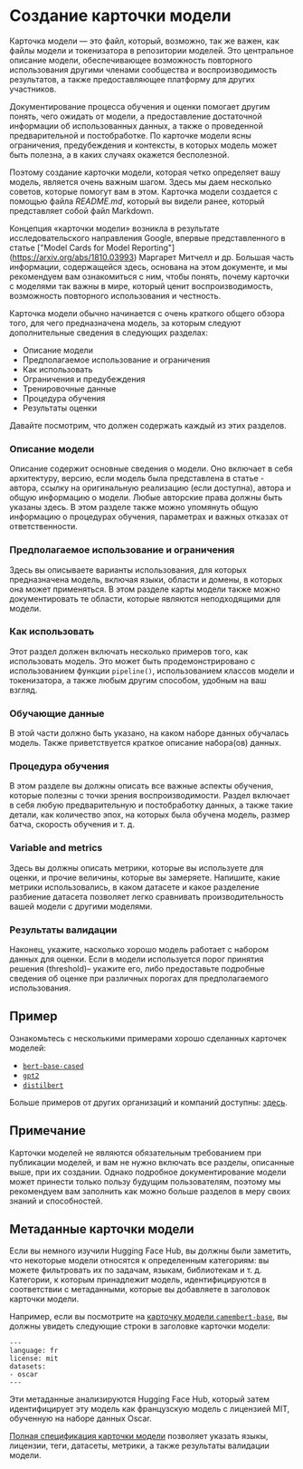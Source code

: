 # Создание карточки модели

<CourseFloatingBanner
    chapter={4}
    classNames="absolute z-10 right-0 top-0"
/>

Карточка модели — это файл, который, возможно, так же важен, как файлы модели и токенизатора в репозитории моделей. Это центральное описание модели, обеспечивающее возможность повторного использования другими членами сообщества и воспроизводимость результатов, а также предоставляющее платформу для других участников. 

Документирование процесса обучения и оценки помогает другим понять, чего ожидать от модели, а предоставление достаточной информации об использованных данных, а также о проведенной предварительной и постобработке. По карточке модели ясны ограничения, предубеждения и контексты, в которых модель может быть полезна, а в каких случаях окажется бесполезной.

Поэтому создание карточки модели, которая четко определяет вашу модель, является очень важным шагом. Здесь мы даем несколько советов, которые помогут вам в этом. Карточка модели создается с помощью файла *README.md*, который вы видели ранее, который представляет собой файл Markdown.

Концепция «карточки модели» возникла в результате исследовательского направления Google, впервые представленного в статье ["Model Cards for Model Reporting"] (https://arxiv.org/abs/1810.03993) Маргарет Митчелл и др. Большая часть информации, содержащейся здесь, основана на этом документе, и мы рекомендуем вам ознакомиться с ним, чтобы понять, почему карточки с моделями так важны в мире, который ценит воспроизводимость, возможность повторного использования и честность.

Карточка модели обычно начинается с очень краткого общего обзора того, для чего предназначена модель, за которым следуют дополнительные сведения в следующих разделах:

- Описание модели
- Предполагаемое использование и ограничения
- Как использовать
- Ограничения и предубеждения
- Тренировочные данные
- Процедура обучения
- Результаты оценки

Давайте посмотрим, что должен содержать каждый из этих разделов.

### Описание модели

Описание содержит основные сведения о модели. Оно включает в себя архитектуру, версию, если модель была представлена в статье - автора, ссылку на оригинальную реализацию (если доступна), автора и общую информацию о модели. Любые авторские права должны быть указаны здесь. В этом разделе также можно упомянуть общую информацию о процедурах обучения, параметрах и важных отказах от ответственности.

### Предполагаемое использование и ограничения

Здесь вы описываете варианты использования, для которых предназначена модель, включая языки, области и домены, в которых она может применяться. В этом разделе карты модели также можно документировать те области, которые являются неподходящими для модели.

### Как использовать

Этот раздел должен включать несколько примеров того, как использовать модель. Это может быть продемонстрировано с использованием функции `pipeline()`, использованием классов модели и токенизатора, а также любым другим способом, удобным на ваш взгляд. 

### Обучающие данные

В этой части должно быть указано, на каком наборе данных обучалась модель. Также приветствуется краткое описание набора(ов) данных.

### Процедура обучения

В этом разделе вы должны описать все важные аспекты обучения, которые полезны с точки зрения воспроизводимости. Раздел включает в себя любую предварительную и постобработку данных, а также такие детали, как количество эпох, на которых была обучена модель, размер батча, скорость обучения и т. д.

### Variable and metrics

Здесь вы должны описать метрики, которые вы используете для оценки, и прочие величины, которые вы замеряете. Напишите, какие метрики использовались, в каком датасете и какое разделение разбиение датасета позволяет легко сравнивать производительность вашей модели с другими моделями. 

### Результаты валидации

Наконец, укажите, насколько хорошо модель работает с набором данных для оценки. Если в модели используется порог принятия решения (threshold)– укажите его, либо предоставьте подробные сведения об оценке при различных порогах для предполагаемого использования.

## Пример

Ознакомьтесь с несколькими примерами хорошо сделанных карточек моделей:

- [`bert-base-cased`](https://huggingface.co/bert-base-cased)
- [`gpt2`](https://huggingface.co/gpt2)
- [`distilbert`](https://huggingface.co/distilbert-base-uncased)

Больше примеров от других организаций и компаний доступны: [здесь](https://github.com/huggingface/model_card/blob/master/examples.md).

## Примечание

Карточки моделей не являются обязательным требованием при публикации моделей, и вам не нужно включать все разделы, описанные выше, при их создании. Однако подробное документирование модели может принести только пользу будущим пользователям, поэтому мы рекомендуем вам заполнить как можно больше разделов в меру своих знаний и способностей.

## Метаданные карточки модели

Если вы немного изучили Hugging Face Hub, вы должны были заметить, что некоторые модели относятся к определенным категориям: вы можете фильтровать их по задачам, языкам, библиотекам и т. д. Категории, к которым принадлежит модель, идентифицируются в соответствии с метаданными, которые вы добавляете в заголовок карточки модели.

Например, если вы посмотрите на [карточку модели `camembert-base`](https://huggingface.co/camembert-base/blob/main/README.md), вы должны увидеть следующие строки в заголовке карточки модели:

```
---
language: fr
license: mit
datasets:
- oscar
---
```

Эти метаданные анализируются Hugging Face Hub, который затем идентифицирует эту модель как французскую модель с лицензией MIT, обученную на наборе данных Oscar.

[Полная спецификация карточки модели](https://github.com/huggingface/hub-docs/blame/main/modelcard.md) позволяет указать языкы, лицензии, теги, датасеты, метрики, а также результаты валидации модели.
